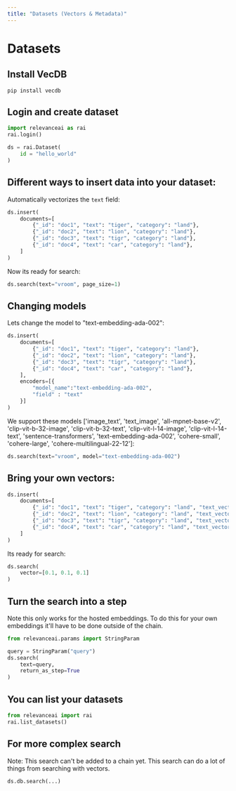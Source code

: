 ```yaml
---
title: "Datasets (Vectors & Metadata)"
---
```


# Datasets

## Install VecDB
```
pip install vecdb
```

## Login and create dataset
```python Python
import relevanceai as rai
rai.login()

ds = rai.Dataset(
    id = "hello_world"
)
```

## Different ways to insert data into your dataset:
Automatically vectorizes the `text` field:
```python Python
ds.insert(
    documents=[
        {"_id": "doc1", "text": "tiger", "category": "land"},
        {"_id": "doc2", "text": "lion", "category": "land"},
        {"_id": "doc3", "text": "tigr", "category": "land"},
        {"_id": "doc4", "text": "car", "category": "land"},
    ]
)
```
Now its ready for search:
```python Python
ds.search(text="vroom", page_size=1)
```

## Changing models
Lets change the model to "text-embedding-ada-002":
```python Python
ds.insert(
    documents=[
        {"_id": "doc1", "text": "tiger", "category": "land"},
        {"_id": "doc2", "text": "lion", "category": "land"},
        {"_id": "doc3", "text": "tigr", "category": "land"},
        {"_id": "doc4", "text": "car", "category": "land"},
    ],
    encoders=[{
        "model_name":"text-embedding-ada-002",
        "field" : "text"
    }]
)
```
We support these models ['image_text', 'text_image', 'all-mpnet-base-v2', 'clip-vit-b-32-image', 'clip-vit-b-32-text', 'clip-vit-l-14-image', 'clip-vit-l-14-text', 'sentence-transformers', 'text-embedding-ada-002', 'cohere-small', 'cohere-large', 'cohere-multilingual-22-12']:
```python Python
ds.search(text="vroom", model="text-embedding-ada-002")
```


## Bring your own vectors:
```python Python
ds.insert(
    documents=[
        {"_id": "doc1", "text": "tiger", "category": "land", "text_vector_" : [0.1, 0.1, 0.1]},
        {"_id": "doc2", "text": "lion", "category": "land", "text_vector_" : [0.2, 0.2, 0.2]},
        {"_id": "doc3", "text": "tigr", "category": "land", "text_vector_" : [0.3, 0.3, 0.3]},
        {"_id": "doc4", "text": "car", "category": "land", "text_vector_" : [0.4, 0.4, 0.4]},
    ]
)
```
Its ready for search:
```python Python
ds.search(
    vector=[0.1, 0.1, 0.1]
)
```

## Turn the search into a step
Note this only works for the hosted embeddings. To do this for your own embeddings it'll have to be done outside of the chain.
```python Python
from relevanceai.params import StringParam

query = StringParam("query")
ds.search(
    text=query,
    return_as_step=True
)
```

## You can list your datasets
```python Python
from relevanceai import rai
rai.list_datasets()
```

## For more complex search
Note: This search can't be added to a chain yet.
This search can do a lot of things from searching with vectors.
```python Python
ds.db.search(...)
```
